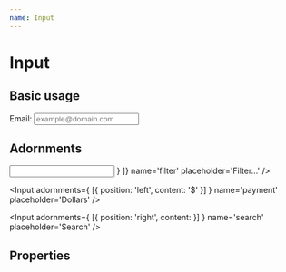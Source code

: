 ```yaml
---
name: Input
---
```



# Input

## Basic usage

<Playground>
  Email: <Input name='email' placeholder='example@domain.com' type='email' />
</Playground>

## Adornments
<Playground>
  <Input adornments={[
    { position: 'left', content: <Icon name='filter_list' /> }
  ]} name='filter' placeholder='Filter…' />

  <Input adornments={
    [{ position: 'left', content: '$' }]
  } name='payment' placeholder='Dollars' />

  <Input adornments={
    [{ position: 'right', content: <Icon name='search' /> }]
  } name='search' placeholder='Search' />
</Playground>

## Properties

<Props of={Input}></Props>
